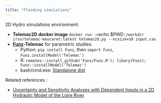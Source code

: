 ---
title: "Flooding simulations"
---

2D Hydro simulations environment:

* __Telemac2D docker image__ `docker run -v `echo $PWD`:/workdir irsn/telemac-mascaret:latest telemac2d.py --ncsize=10 input.cas`
* __[Funz](https://funz.github.io)-Telemac__ for parametric studies:
  * Python: `pip install Funz`, then `import Funz`, `Funz.installModel('Telemac')`
  * R: `remotes::install_github('Funz/Funz.R'); libary(Funz); Funz::installModel('Telemac')`
  * bash/cmd.exe: [Standalone dist](https://github.com/Funz/plugin-Telemac/releases/latest)


Related references :

* [Uncertainty and Sensitivity Analyses with Dépendent Inputs in a 2D Hydraulic Model of the Loire River](https://hal.science/irsn-03925235v1)